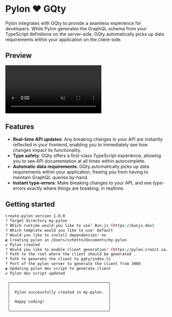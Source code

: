 # Pylon ❤️ GQty

Pylon integrates with GQty to provide a seamless experience for developers. While Pylon generates the GraphQL schema from your TypeScript definitions on the server-side, GQty automatically picks up data requirements within your application on the client-side.

## Preview

<video
  muted=""
  autoplay=""
  playsinline=""
  loop=""
  controls=""
  className="mt-6 rounded-xl border dark:border-zinc-800">
  <source src="/create-pylon-client.mp4" type="video/mp4" />
</video>

## Features

- **Real-time API updates**: Any breaking changes in your API are instantly reflected in your frontend, enabling you to immediately see how changes impact its functionality.
- **Type safety**: GQty offers a first-class TypeScript experience, allowing you to see API documentation at all times within autocomplete.
- **Automatic data requirements**: GQty automatically picks up data requirements within your application, freeing you from having to maintain GraphQL queries by-hand.
- **Instant type-errors**: Make breaking changes to your API, and see type-errors exactly where things are breaking, in realtime.

## Getting started

```bash
create-pylon version 1.0.0                                                                                                                                                                                                 4:55:00 PM
? Target directory my-pylon
? Which runtime would you like to use? Bun.js (https://bunjs.dev)
? Which template would you like to use? Default
? Would you like to install dependencies? no
◐ Creating pylon in /Users/schettn/Documents/my-pylon                                                                                                                                          4:55:11 PM
✔ Pylon created                                                                                                                                                                                                           4:55:11 PM
? Would you like to enable client generation? (https://pylon.cronit.io/docs/integrations/gqty) yes
? Path to the root where the client should be generated .
? Path to generate the client to gqty/index.ts
? Port of the pylon server to generate the client from 3000
◐ Updating pylon dev script to generate client                                                                                                                                                                             4:55:20 PM
✔ Pylon dev script updated                                                                                                                                                                                                4:55:20 PM

 ╭───────────────────────────────────────────╮
 │                                           │
 │  Pylon successfully created in my-pylon.  │
 │                                           │
 │  Happy coding!                            │
 │                                           │
 ╰───────────────────────────────────────────╯
```
